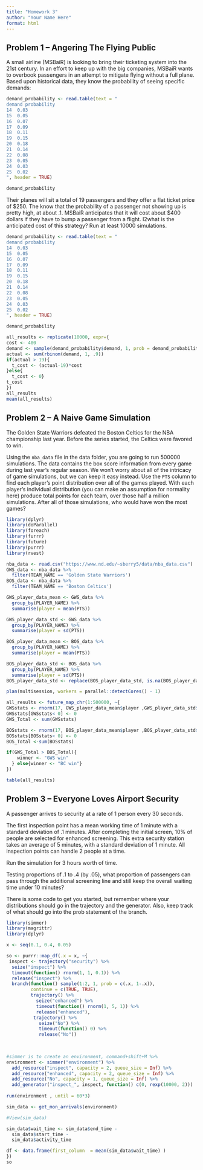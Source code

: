```yaml
---
title: "Homework 3"
author: "Your Name Here"
format: html
---
```


## Problem 1 -- Angering The Flying Public

A small airline (MSBaiR) is looking to bring their ticketing system into the 21st century. In an effort to keep up with the big companies, MSBaiR wants to overbook passengers in an attempt to mitigate flying without a full plane. Based upon historical data, they know the probability of seeing specific demands:

```r
demand_probability <- read.table(text = "
demand probability
14	0.03
15	0.05
16	0.07
17	0.09
18	0.11
19	0.15
20	0.18
21	0.14
22	0.08
23	0.05
24	0.03
25	0.02
", header = TRUE)

demand_probability

```

Their planes will sit a total of 19 passengers and they offer a flat ticket price of \$250. The know that the probability of a passenger not showing up is pretty high, at about .1. MSBaiR anticipates that it will cost about \$400 dollars if they have to bump a passenger from a flight. 
I2what is the anticipated cost of this strategy? Run at least 10000 simulations.

```r
demand_probability <- read.table(text = "
demand probability
14	0.03
15	0.05
16	0.07
17	0.09
18	0.11
19	0.15
20	0.18
21	0.14
22	0.08
23	0.05
24	0.03
25	0.02
", header = TRUE)

demand_probability

all_results <- replicate(10000, expr={
cost <- 400
demand <- sample(demand_probability$demand, 1, prob = demand_probability$probability)
actual <- sum(rbinom(demand, 1, .9))
if(actual > 19){
  t_cost <- (actual-19)*cost
}else{
  t_cost <- 0}
t_cost
})
all_results
mean(all_results)
```



## Problem 2 -- A Naive Game Simulation

The Golden State Warriors defeated the Boston Celtics for the NBA championship last year. Before the series started, the Celtics were favored to win. 

Using the `nba_data` file in the data folder, you are going to run 500000 simulations. The data contains the box score information from every game during last year's regular season. We won't worry about all of the intricacy of game simulations, but we can keep it easy instead. Use the `PTS` column to find each player's point distribution over all of the games played. With each player's individual distribution (you can make an assumption for normality here) produce total points for each team, over those half a million simulations. After all of those simulations, who would have won the most games?

```r
library(dplyr)
library(doParallel) 
library(foreach)
library(furrr)
library(future)
library(purrr)
library(rvest)

nba_data <- read.csv("https://www.nd.edu/~sberry5/data/nba_data.csv")
GWS_data <- nba_data %>%
  filter(TEAM_NAME == 'Golden State Warriors')
BOS_data <- nba_data %>%
  filter(TEAM_NAME == 'Boston Celtics')

GWS_player_data_mean <- GWS_data %>%
  group_by(PLAYER_NAME) %>% 
  summarise(player = mean(PTS))

GWS_player_data_std <- GWS_data %>%
  group_by(PLAYER_NAME) %>% 
  summarise(player = sd(PTS))

BOS_player_data_mean <- BOS_data %>%
  group_by(PLAYER_NAME) %>% 
  summarise(player = mean(PTS))

BOS_player_data_std <- BOS_data %>%
  group_by(PLAYER_NAME) %>% 
  summarise(player = sd(PTS))
BOS_player_data_std <- replace(BOS_player_data_std, is.na(BOS_player_data_std), 0)

plan(multisession, workers = parallel::detectCores() - 1)

all_results <- future_map_chr(1:500000, ~{
GWSstats <- rnorm(17, GWS_player_data_mean$player ,GWS_player_data_std$player)
GWSstats[GWSstats< 0] <- 0
GWS_Total <- sum(GWSstats)

BOSstats <- rnorm(17, BOS_player_data_mean$player ,BOS_player_data_std$player)
BOSstats[BOSstats< 0] <- 0
BOS_Total <-sum(BOSstats)

if(GWS_Total > BOS_Total){
    winner <- "GWS win"
  } else{winner <- "BC win"}
})

table(all_results)

```

## Problem 3 -- Everyone Loves Airport Security

A passenger arrives to security at a rate of 1 person every 30 seconds. 

The first inspection point has a mean working time of 1 minute with a 
standard deviation of .1 minutes. After completing the initial screen, 10% of people are selected for enhanced screening. This extra security station takes an average of 5 minutes, with a standard deviation of 1 minute. All inspection points can handle 2 people at a time.

Run the simulation for 3 hours worth of time. 

Testing proportions of .1 to .4 (by .05), what proportion of passengers can pass through the additional screening line and still keep the overall waiting time under 10 minutes?

There is some code to get you started, but remember where your distributions should go in the trajectory and the generator. Also, keep track of what should go into the prob statement of the branch.

```r
library(simmer)
library(magrittr)
library(dplyr)

x <- seq(0.1, 0.4, 0.05)

so <- purrr::map_df(.x = x, ~{
 inspect <- trajectory("security") %>%
  seize("inspect") %>%
  timeout(function() rnorm(1, 1, 0.1)) %>%
  release("inspect") %>% 
  branch(function() sample(1:2, 1, prob = c(.x, 1-.x)),  
         continue = c(TRUE, TRUE), 
         trajectory() %>%
           seize("enhanced") %>% 
           timeout(function() rnorm(1, 5, 1)) %>% 
           release("enhanced"),
          trajectory() %>%
            seize("No") %>% 
            timeout(function() 0) %>% 
            release("No")) 
 

 
#simmer is to create an environment, command+shift+M %>% 
environment <- simmer("environment") %>%
  add_resource("inspect", capacity = 2, queue_size = Inf) %>%
  add_resource("enhanced", capacity = 2, queue_size = Inf) %>%
  add_resource("No", capacity = 1, queue_size = Inf) %>%
  add_generator("inspect_", inspect, function() c(0, rexp(10000, 2)))
  
run(environment , until = 60*3)

sim_data <- get_mon_arrivals(environment)

#View(sim_data)

sim_data$wait_time <- sim_data$end_time -
  sim_data$start_time -
  sim_data$activity_time

df <- data.frame(first_column  = mean(sim_data$wait_time) )
})
so
```



